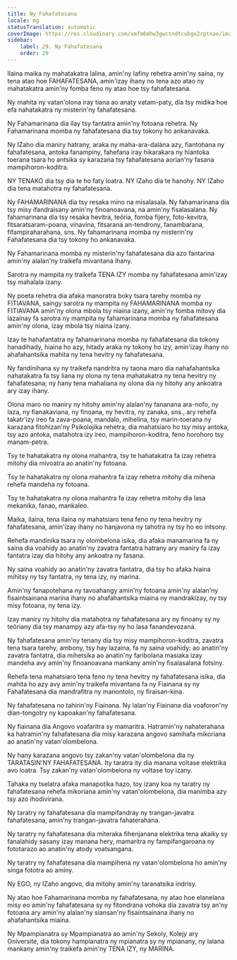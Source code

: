 ```yaml
---
title: Ny Fahafatesana
locale: mg
statusTranslation: automatic
coverImage: https://res.cloudinary.com/xmfm6mhw3gwctndtcubgx2rptnae/image/upload/v1740337243/small_cover_educacion_fundamental_a051170f1c.webp
sidebar:
    label: 29. Ny Fahafatesana
    order: 29
---
```

Ilaina maika ny mahatakatra lalina, amin'ny lafiny rehetra amin'ny saina, ny tena atao hoe FAHAFATESANA, amin'izay ihany no tena azo atao ny mahatakatra amin'ny fomba feno ny atao hoe tsy fahafatesana.

Ny mahita ny vatan'olona iray tiana ao anaty vatam-paty, dia tsy midika hoe efa nahatakatra ny misterin'ny fahafatesana.

Ny Fahamarinana dia ilay tsy fantatra amin'ny fotoana rehetra. Ny Fahamarinana momba ny fahafatesana dia tsy tokony ho ankanavaka.

Ny IZaho dia maniry hatrany, araka ny maha-ara-dalàna azy, fiantohana ny fahafatesana, antoka fanampiny, fahefana iray hikarakara ny hiantoka toerana tsara ho antsika sy karazana tsy fahafatesana aorian'ny fasana mampihoron-koditra.

NY TENAKO dia tsy dia te ho faty loatra. NY IZaho dia te hanohy. NY IZaho dia tena matahotra ny fahafatesana.

Ny FAHAMARINANA dia tsy resaka mino na misalasala. Ny fahamarinana dia tsy misy ifandraisany amin'ny finoanoavana, na amin'ny fisalasalana. Ny fahamarinana dia tsy resaka hevitra, teôria, fomba fijery, foto-kevitra, fitsaratsaram-poana, vinavina, fitsarana an-tendrony, fanambarana, fifampiraharahana, sns. Ny fahamarinana momba ny misterin'ny Fahafatesana dia tsy tokony ho ankanavaka.

Ny Fahamarinana momba ny misterin'ny fahafatesana dia azo fantarina amin'ny alalan'ny traikefa mivantana ihany.

Sarotra ny mampita ny traikefa TENA IZY momba ny fahafatesana amin'izay tsy mahalala izany.

Ny poeta rehetra dia afaka manoratra boky tsara tarehy momba ny FITIAVANA, saingy sarotra ny mampita ny FAHAMARINANA momba ny FITIAVANA amin'ny olona mbola tsy niaina izany, amin'ny fomba mitovy dia lazainay fa sarotra ny mampita ny fahamarinana momba ny fahafatesana amin'ny olona, ​​izay mbola tsy niaina izany.

Izay te hahafantatra ny fahamarinana momba ny fahafatesana dia tokony hanadihady, hiaina ho azy, hitady araka ny tokony ho izy, amin'izay ihany no ahafahantsika mahita ny tena hevitry ny fahafatesana.

Ny fandinihana sy ny traikefa nandritra ny taona maro dia nahafahantsika nahatakatra fa tsy liana ny olona ny tena mahatakatra ny tena hevitry ny fahafatesana; ny hany tena mahaliana ny olona dia ny hitohy any ankoatra ary izay ihany.

Olona maro no maniry ny hitohy amin'ny alalan'ny fananana ara-nofo, ny laza, ny fianakaviana, ny finoana, ny hevitra, ny zanaka, sns., ary rehefa takatr'izy ireo fa zava-poana, mandalo, mihelina, tsy marin-toerana ny karazana fitohizan'ny Psikolojika rehetra, dia mahatsiaro ho tsy misy antoka, tsy azo antoka, matahotra izy ireo, mampihoron-koditra, feno horohoro tsy manam-petra.

Tsy te hahatakatra ny olona mahantra, tsy te hahatakatra fa izay rehetra mitohy dia mivoatra ao anatin'ny fotoana.

Tsy te hahatakatra ny olona mahantra fa izay rehetra mitohy dia mihena rehefa mandeha ny fotoana.

Tsy te hahatakatra ny olona mahantra fa izay rehetra mitohy dia lasa mekanika, fanao, mankaleo.

Maika, ilaina, tena ilaina ny mahatsiaro tena feno ny tena hevitry ny fahafatesana, amin'izay ihany no hanjavona ny tahotra ny tsy ho eo intsony.

Rehefa mandinika tsara ny olombelona isika, dia afaka manamarina fa ny saina dia voahidy ao anatin'ny zavatra fantatra hatrany ary maniry fa izay fantatra izay dia hitohy any ankoatra ny fasana.

Ny saina voahidy ao anatin'ny zavatra fantatra, dia tsy ho afaka hiaina mihitsy ny tsy fantatra, ny tena izy, ny marina.

Amin'ny fanapotehana ny tavoahangy amin'ny fotoana amin'ny alalan'ny fisaintsainana marina ihany no ahafahantsika miaina ny mandrakizay, ny tsy misy fotoana, ny tena izy.

Izay maniry ny hitohy dia matahotra ny fahafatesana ary ny finoany sy ny teôriany dia tsy manampy azy afa-tsy ny ho lasa fanandevozana.

Ny fahafatesana amin'ny tenany dia tsy misy mampihoron-koditra, zavatra tena tsara tarehy, ambony, tsy hay lazaina, fa ny saina voahidy: ao anatin'ny zavatra fantatra, dia mihetsika ao anatin'ny faribolana masiaka izay mandeha avy amin'ny finoanoavana mankany amin'ny fisalasalana fotsiny.

Rehefa tena mahatsiaro tena feno ny tena hevitry ny fahafatesana isika, dia mahita ho azy avy amin'ny traikefa mivantana fa ny Fiainana sy ny Fahafatesana dia mandrafitra ny manontolo, ny firaisan-kina.

Ny fahafatesana no tahirin'ny Fiainana. Ny lalan'ny Fiainana dia voaforon'ny dian-tongotry ny kapoakan'ny fahafatesana.

Ny fiainana dia Angovo voafaritra sy mamaritra. Hatramin'ny nahaterahana ka hatramin'ny fahafatesana dia misy karazana angovo samihafa mikoriana ao anatin'ny vatan'olombelona.

Ny hany karazana angovo tsy zakan'ny vatan'olombelona dia ny TARATASIN'NY FAHAFATESANA. Ity taratra ity dia manana voltase elektrika avo loatra. Tsy zakan'ny vatan'olombelona ny voltase toy izany.

Tahaka ny tselatra afaka manapotika hazo, toy izany koa ny taratry ny fahafatesana rehefa mikoriana amin'ny vatan'olombelona, ​​dia manimba azy tsy azo ihodivirana.

Ny taratry ny fahafatesana dia mampifandray ny trangan-javatra fahafatesana, amin'ny trangan-javatra fahaterahana.

Ny taratry ny fahafatesana dia miteraka fihenjanana elektrika tena akaiky sy fanalahidy sasany izay manana hery, mamaritra ny fampifangaroana ny fototarazo ao anatin'ny atody voatsangana.

Ny taratry ny fahafatesana dia mampihena ny vatan'olombelona ho amin'ny singa fototra ao aminy.

Ny EGO, ny IZaho angovo, dia mitohy amin'ny taranatsika indrisy.

Ny atao hoe Fahamarinana momba ny fahafatesana, ny atao hoe elanelana misy eo amin'ny fahafatesana sy ny fitondrana vohoka dia zavatra tsy an'ny fotoana ary amin'ny alalan'ny siansan'ny fisaintsainana ihany no ahafahantsika miaina.

Ny Mpampianatra sy Mpampianatra ao amin'ny Sekoly, Kolejy ary Oniversite, dia tokony hampianatra ny mpianatra sy ny mpianany, ny lalana mankany amin'ny traikefa amin'ny TENA IZY, ny MARINA.

